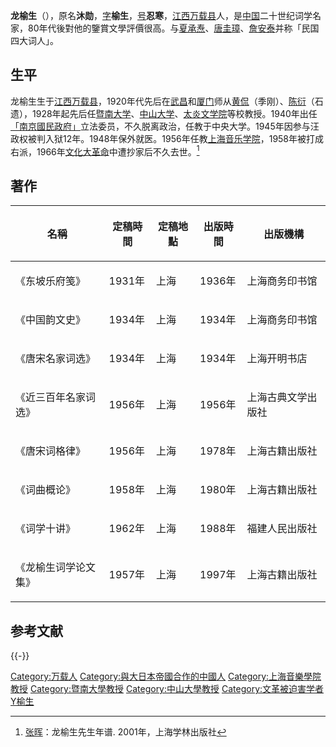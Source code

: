 '''龙榆生'''（{{bd|1902年|4月26日|1966年|11月18日|L龙}}），原名'''沐勋'''，[[表字|字]]'''榆生'''，[[号|号]]'''忍寒'''，[[江西|江西]][[万载县|万载县]]人，是[[中国|中国]]二十世纪词学名家，80年代後對他的鑒賞文學評價很高。与[[夏承焘|夏承焘]]、[[唐圭璋|唐圭璋]]、[[詹安泰|詹安泰]]并称「民国四大词人」。

==生平==
龙榆生生于[[江西|江西]][[万载县|万载县]]，1920年代先后在[[武昌|武昌]]和[[厦门|厦门]]师从[[黄侃|黄侃]]（季刚）、[[陈衍|陈衍]]（石遗），1928年起先后任[[暨南大学|暨南大学]]、[[中山大学|中山大学]]、[[太炎文学院|太炎文学院]]等校教授。1940年出任[[汪精卫政權|「南京國民政府」]]立法委员，不久脱离政治，任教于中央大学。1945年因参与汪政权被判入狱12年。1948年保外就医。1956年任教[[上海音乐学院|上海音乐学院]]，1958年被打成右派，1966年[[文化大革命|文化大革命]]中遭抄家后不久去世。<ref>[[张晖|张晖]]：龙榆生先生年谱. 2001年，上海学林出版社</ref>
==著作==
{| class="wikitable"
|-
! 名稱 !! 定稿時間 !! 定稿地點 !! 出版時間 !! 出版機構
|-
| 《东坡乐府笺》 || 1931年 || 上海 || 1936年 || 上海商务印书馆
|-
| 《中国韵文史》 || 1934年 || 上海 || 1934年 || 上海商务印书馆
|-
| 《唐宋名家词选》 || 1934年 || 上海 || 1934年 || 上海开明书店
|-
| 《近三百年名家词选》 || 1956年 || 上海 || 1956年 || 上海古典文学出版社
|-
| 《唐宋词格律》 || 1956年 || 上海 || 1978年 || 上海古籍出版社
|-
| 《词曲概论》 || 1958年 || 上海 ||1980年 || 上海古籍出版社
|-
| 《词学十讲》 || 1962年 || 上海 || 1988年 || 福建人民出版社
|-
| 《龙榆生词学论文集》 || 1957年 || 上海 || 1997年 || 上海古籍出版社
|}

== 参考文献 ==
{{Reflist}}

{{-}}
{{民國四大詞人}}

{{authority control}}

{{DEFAULTSORT:L}}
[[Category:万载人|Category:万载人]]
[[Category:與大日本帝國合作的中國人|Category:與大日本帝國合作的中國人]]
[[Category:上海音樂學院教授|Category:上海音樂學院教授]]
[[Category:暨南大學教授|Category:暨南大學教授]]
[[Category:中山大學教授|Category:中山大學教授]]
[[Category:文革被迫害学者|Category:文革被迫害学者]]
[[Category:龙姓|Y榆生]]